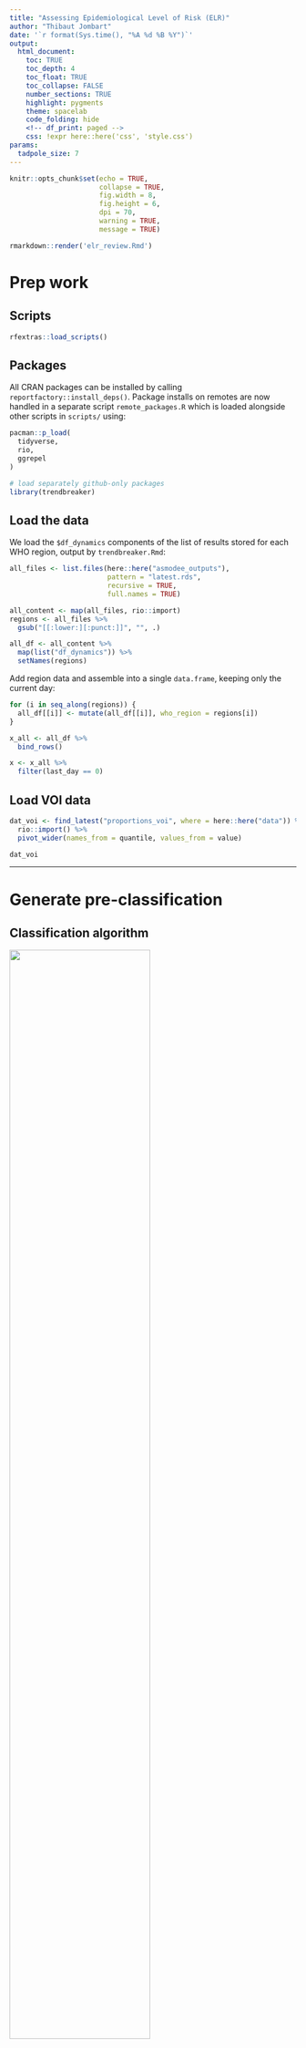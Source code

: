 ```yaml
---
title: "Assessing Epidemiological Level of Risk (ELR)"
author: "Thibaut Jombart"
date: '`r format(Sys.time(), "%A %d %B %Y")`'
output: 
  html_document:
    toc: TRUE
    toc_depth: 4
    toc_float: TRUE
    toc_collapse: FALSE
    number_sections: TRUE
    highlight: pygments
    theme: spacelab
    code_folding: hide
    <!-- df_print: paged -->
    css: !expr here::here('css', 'style.css')
params:
  tadpole_size: 7
---
```


```r
knitr::opts_chunk$set(echo = TRUE,
                      collapse = TRUE,
                      fig.width = 8,
                      fig.height = 6,
                      dpi = 70,
                      warning = TRUE,
                      message = TRUE)
```

```r

rmarkdown::render('elr_review.Rmd')

```


# Prep work {.tabset .tabset-fade .tabset-pills}

## Scripts

```r

rfextras::load_scripts()

```


## Packages

All CRAN packages can be installed by calling `reportfactory::install_deps()`.
Package installs on remotes are now handled in a separate script
`remote_packages.R` which is loaded alongside other scripts in `scripts/` using:


```r

pacman::p_load(
  tidyverse,
  rio,
  ggrepel
)

# load separately github-only packages
library(trendbreaker)

```



## Load the data

We load the `$df_dynamics` components of the list of results stored for each WHO
region, output by `trendbreaker.Rmd`:

```r

all_files <- list.files(here::here("asmodee_outputs"),
                        pattern = "latest.rds",
                        recursive = TRUE,
                        full.names = TRUE)

all_content <- map(all_files, rio::import)
regions <- all_files %>%
  gsub("[[:lower:][:punct:]]", "", .)

all_df <- all_content %>%
  map(list("df_dynamics")) %>%
  setNames(regions)

```

Add region data and assemble into a single `data.frame`, keeping only the
current day:

```r


for (i in seq_along(regions)) {
  all_df[[i]] <- mutate(all_df[[i]], who_region = regions[i])
}

x_all <- all_df %>%
  bind_rows()

x <- x_all %>%
  filter(last_day == 0)

```


## Load VOI data

```r

dat_voi <- find_latest("proportions_voi", where = here::here("data")) %>%
  rio::import() %>%
  pivot_wider(names_from = quantile, values_from = value)

dat_voi


```



------------------------------------

# Generate pre-classification {.tabset .tabset-fade .tabset-pills}

## Classification algorithm

<img src="https://github.com/thibautjombart/misc_figures/raw/master/diagrams/decision_CoC.png" width = "70%">

We define the following classes for levels of concerns:

* not listed
* *low*: average incidence *and* no decline
* *mid*: high incidence *or* fast growth, **or** average incidence *and* growth
* *high*: high/very high incidence *and* growing, **or** low incidence *and* growing fast
  very fast
* *very high*: high/very high incidence *and* growing fast/very fast

We use the following classification rules, depending on the values of the growth
rate (*r*), current incidence (as % of previous peak) and signs of acceleration
(ASMODEE net increases over last week):

* if incid < 40%:
    + if r > high_r -> **M**
	+ else -> No concern
* if 40% <= incid <= 80%:
    + if r > high_r -> **H**
    + else if r > 0.02 -> **M**
	+ else if r is not < 0 -> **L**
    + else -> **No concern**
* if incid > 80%:
    + if r > high_r -> **VH**
    + else if r > 0 -> **H**
	+ else if r is not < 0 -> **M**
    + else -> **No concern**
* if acceleration, upgrade by 1 step (bound at **VH**)

with by default, *high_r* = 0.05, and at least 3 days of net increase to register as
a sign of acceleration.


```r

make_classif <- function(incid, r, r_lower, r_upper, accel,
                         high_r = 0.05,
                         r_limit = 0.02,
                         n_accel = 3,
                         incid_tiers = c(0.4, 0.8)) {

  # The output will be stored as numbers first and converted at the end:
  ## 0 = No concern
  ## 1 = low
  ## 2 = mid
  ## 3 = high
  ## 4 = very high

  incid_tiers <- sort(incid_tiers)
  
  if (is.na(incid) | is.na(r) | is.na(accel)) return(NA_character_)
  
  ## incid 0-40%
  if (incid < incid_tiers[1]) {
    if (r_lower > high_r) {
      out <- 2
    } else {
      out <- 0
    }
  } else if (incid <= incid_tiers[2]) {
      ## incid 40-80%
      if (r_lower > high_r) {
        out <- 3
      } else if (r_lower > r_limit) {
        out <- 2
      } else if (r_lower > -r_limit) {
        out <- 1
      } else {
        out <- 0
      }
  } else {
    ## incid >80%
    if (r_lower > high_r) {
        out <- 4
      } else if (r_lower > 0) {
        out <- 3
      } else if (r_upper > 0) {
        out <- 2
      } else {
        out <- 0
      }
  } 

  ## add +1 if acceleration
  if (accel >= n_accel & out < 4) {
    out <- out + 1
  }

  c("No concern", "Low", "Medium", "High", "Very High")[out + 1]
}


## apply classification algo to countries
x <- x %>%
  group_by(iso3) %>%
  mutate(
    classif = make_classif(incid = perc_peak,
                           r = r, r_lower = r_lower, r_upper = r_upper,
                           accel = net_increases),
    classif = factor(classif, levels =  c("No concern", "Low", "Medium", "High", "Very High"))
  )


## add classification to x_all
x_all <- x_all %>%
  left_join(x %>% select(iso3, classif), by = "iso3")

```



## Leaderboard table

We reformat the results into `out` and print the table with Low levels and above:

```r

out <- x %>%
  arrange(desc(as.integer(classif))) %>%
  select(report_country, iso3,
         classif,
         r, r_lower, r_upper,
         perc_peak, net_increases,
         tpr, r_tpr, change_tpr) %>%
  mutate(r = round(r, 3),
         r_lower = round(r_lower, 3),
         r_upper = round(r_upper, 3),
         perc_peak = round(perc_peak, 3),
         tpr = round(tpr, 3),
         r_tpr = round(r_tpr, 3)
         )

out %>%
  mutate(
    perc_peak = paste(round(100 * perc_peak), "%"),
    tpr = if_else(is.na(tpr), "", paste(round(100 * tpr), "%"))) %>% 
  filter(classif != "No concern") %>%
  DT::datatable(rownames = FALSE, options = list(pageLength = nrow(.)))

```



## Pinplot

These pinplots shows all countries classified as 'Medium' and above.

### By % incidence peak

```r

scale_signif <- scale_shape_manual(
  "Significant growth/decline",
  values = c(yes = 19, no = 1)
)

scale_asmodee <- scale_colour_steps(
  "Days in last week\nabove\nexpectations",
  low = "#5b7bb5",
  high = "#d10031",
  breaks = 0:7,
  limits = c(0,7))


plot_overall_peaks <- x %>%
  filter(classif %in% c("Medium", "High", "Very High")) %>% 
  ggplot(aes(x = r, y = perc_peak, color = net_increases)) +
  theme_bw() +
  geom_vline(xintercept = 0, linetype = 2, color = "salmon") +
  geom_point(aes(shape = r_signif), size = 3) +
  geom_text_repel(
    aes(label = report_country), max.overlaps = 100,
                  max.time = 2, max.iter = 1e5) +
  scale_y_continuous(labels = scales::percent) +
  scale_signif +
  scale_asmodee +
  labs(x = "Growth rate of daily cases",
       y = "Last week's incidence\n(% of historical peak)") +
  theme(legend.position = "bottom",
        axis.text = element_text(size = 12),
        axis.title = element_text(size = 18),
        plot.subtitle = element_text(size = 12),
        legend.text = element_text(size = 12),
        legend.title = element_text(size = 14),
        legend.title.align = 0.5) +
  guides(
    color = guide_colorsteps(order = 1),
    shape = guide_legend(title.position = "top", order = 2))

plot_overall_peaks

```


### By deaths per capita

```r

# tadpole plot
plot_overall_deaths <- x %>%
  filter(classif %in% c("Medium", "High", "Very High")) %>% 
  ggplot(aes(x = r, y = death_incid_last_week, color = net_increases)) +
  theme_bw() +
  geom_vline(xintercept = 0, linetype = 2, color = "salmon") +
  geom_point(aes(shape = r_signif), size = 3) +
  geom_text_repel(
    aes(label = report_country), max.overlaps = 100,
                  max.time = 2, max.iter = 1e5) +
  scale_signif +
  scale_asmodee +
  labs(x = "Growth rate of daily cases",
       y = "Weekly COVID-19 deaths per 1M inhabitants") +
  theme(legend.position = "bottom",
        axis.text = element_text(size = 12),
        axis.title = element_text(size = 18),
        plot.subtitle = element_text(size = 12),
        legend.text = element_text(size = 12),
        legend.title = element_text(size = 14),
        legend.title.align = 0.5) +
  guides(
    color = guide_colorsteps(order = 1),
    shape = guide_legend(title.position = "top", order = 2))

plot_overall_deaths

```




## Tadpoles

### By % incidence peak

```r

plot_tadpole_peaks <- x_all %>%
  filter(classif %in% c("Medium", "High", "Very High")) %>% 
  group_by(report_country) %>%
  arrange(last_day) %>% 
  ggplot(aes(x = r, y = perc_peak, color = net_increases)) +
  theme_bw() +
  geom_vline(xintercept = 0, linetype = 2, color = "salmon") +
  geom_path(aes(group = report_country, alpha = last_day)) + 
  geom_point(aes(size = last_day, alpha = last_day, shape = r_signif)) +
  geom_text_repel(
    data = filter(x, classif %in% c("Medium", "High", "Very High")),
    aes(label = report_country), max.overlaps = 100,
                  max.time = 2, max.iter = 1e5) +
  scale_y_continuous(labels = scales::percent) +
  scale_signif +
  scale_asmodee +
  scale_alpha_continuous(trans = "reverse") +
  scale_size_continuous(range = c(0.5, 3), trans = "reverse") +
  labs(x = "Growth rate of daily cases",
       y = "Last week's incidence\n(% of historical peak)") +
  theme(legend.position = "bottom",
        axis.text = element_text(size = 12),
        axis.title = element_text(size = 18),
        plot.subtitle = element_text(size = 12),
        legend.text = element_text(size = 12),
        legend.title = element_text(size = 14),
        legend.title.align = 0.5) +
  guides(
    color = guide_colorsteps(order = 1),
    shape = guide_legend(title.position = "top", order = 2),
    size = "none",
    alpha = "none")

plot_tadpole_peaks


```


### By deaths per capita

```r

# tadpole plot
plot_tadpole_deaths <- x_all %>%
  filter(classif %in% c("Medium", "High", "Very High")) %>% 
  group_by(report_country) %>%
  arrange(last_day) %>% 
  ggplot(aes(x = r, y = death_incid_last_week, color = net_increases)) +
  theme_bw() +
  geom_vline(xintercept = 0, linetype = 2, color = "salmon") +
  geom_path(aes(group = report_country, alpha = last_day)) + 
  geom_point(aes(size = last_day, alpha = last_day, shape = r_signif)) +
  geom_text_repel(
    data = filter(x, classif %in% c("Medium", "High", "Very High")),
    aes(label = report_country), max.overlaps = 100,
                  max.time = 2, max.iter = 1e5) +
  scale_signif +
  scale_asmodee +
  scale_alpha_continuous(trans = "reverse") +
  scale_size_continuous(range = c(0.5, 3), trans = "reverse") +
  labs(x = "Growth rate of daily cases",
       y = "Weekly COVID-19 deaths per 1M inhabitants") +
  theme(legend.position = "bottom",
        axis.text = element_text(size = 12),
        axis.title = element_text(size = 18),
        plot.subtitle = element_text(size = 12),
        legend.text = element_text(size = 12),
        legend.title = element_text(size = 14),
        legend.title.align = 0.5) +
  guides(
    color = guide_colorsteps(order = 1),
    shape = guide_legend(title.position = "top", order = 2),
    size = "none",
    alpha = "none")

plot_tadpole_deaths

```



## ASMODEE plots

We provide ASMODEE plots for countries classified as "Medium" and above.

```r

to_keep <- x %>%
  filter(classif %in% c("Medium", "High", "Very High")) %>%
  pull(report_country)

asmodee_res <- map(all_content, list("results")) %>%
  bind_rows() %>%
  filter(report_country %in% to_keep) %>%
  arrange(report_country)

n_plots <- nrow(asmodee_res)

```

```r

plot(asmodee_res, ncol = 3)

```



## VoC / VoI plots

We plot VoC / VoI dynamics over time for the countries classified as 'Medium' and
above, for the last 6 weeks:

```r

## re-arrange data into wide format, filter relevant stuff
voi <- dat_voi %>%
  filter(report_country %in% to_keep,
         date >= (Sys.Date() - 7*4),
         date < Sys.Date()) %>%
  arrange(report_country)

## re-order variants
voi <- voi %>%
  mutate(variant = factor(variant),
         variant = forcats::fct_relevel(variant, "Other", after = Inf))

## ## simplify lineage voi/voc vs the rest
## voi <- voi %>%
##   mutate(lower = max(0, lower),
##          upper = min(1, upper)
##          )

n_plots <- length(unique(voi$report_country))

```

Make the plot:

```r

# generate color palette for variants
lev <- levels(voi$variant)
n_variants <- length(lev) - 1
set.seed(1)
#col_voi <- sample(incidence2::muted(n_variants))
col_voi <- pal_funky(n_variants)
val <- c(col_voi, "grey")
names(val) <- lev
scale_variants_color <- scale_color_manual("", values = val)
scale_variants_fill <- scale_fill_manual("", values = val)


ggplot(voi, aes(x = date)) +
  geom_line(aes(y = mid, color = variant), size = 1) +
  facet_wrap(~ report_country) +
  geom_ribbon(aes(ymin = lower, ymax = upper, fill = variant),
              alpha = 0.3, color = "transparent") +
  theme_bw() +
  scale_variants_color +
  scale_variants_fill +
  scale_x_date(date_labels = "%d %b") +
  labs(title = "Variant distributions over time",
       x = "",
       y = "Variant frequency (% sequenced cases)") +
  theme(legend.position = "bottom",
        axis.text.x = element_text(angle = 45, hjust=1))

```




----------------------------

# Export table {.tabset .tabset-fade .tabset-pills}

## Add extra info

We add the following info to the output table:

* Monday of the reporting week
* country info (WHO region, iso3 and population size)

We also renamed columns for compatibility with the decision spreadsheets:

```r

# load country info
df_countries <- load_countries_data()

# remove redundant country info in out
out <- out %>%
  ungroup() %>%
  select(-report_country)

# add country info and order table
out_full <- df_countries %>%
  left_join(out, by = "iso3") %>%
  arrange(who_region, report_country)

## add date and rename/reorder columns
out_full <- out_full %>%
  mutate(assessment_week_begins = Sys.Date() %>%
           grates::as_yearweek() %>%
           as.Date()) %>%
  select(assessment_week_begins,
         Country = report_country,
         iso3, 
         who_region,
         growth_rate = r,
         relative_incidence = perc_peak,
         net_increases,
         epi_classification = classif,
         last_week_tpr = tpr,
         change_tpr,
         growth_rate_tpr = r_tpr,
         everything())

```


## Export table to xlsx

```r

## export asmodee summary
rio::export(out_full, file = "dynamics_synthesis.xlsx", overwrite = TRUE)

```





----------------------------

# Export notes {.tabset .tabset-fade .tabset-pills}

## Compile all notes

We read all the latest notes and compile them into a single character vector:

```r

# get file locations
file_paths <- here::here("asmodee_outputs", "notes") %>%
  list.files(pattern = "latest", full.names = TRUE)

# get corresponding regions
file_names <- here::here("asmodee_outputs", "notes") %>%
  list.files(pattern = "latest")
regions <- gsub("[^A-Z]", "", file_names)

# read notes
all_notes <- file_paths %>%
  map(readLines)

# concatenate notes
notes <- lapply(all_notes, function(e) e[1]) %>% unlist()
notes <- paste(regions, "----", notes, "\n", sep = "\n")
notes <- gsub("<br>", "\n", notes)


```


## Export table to xlsx

```r

## export notes to file
writeLines(notes, "excluded_countries.txt")

```

